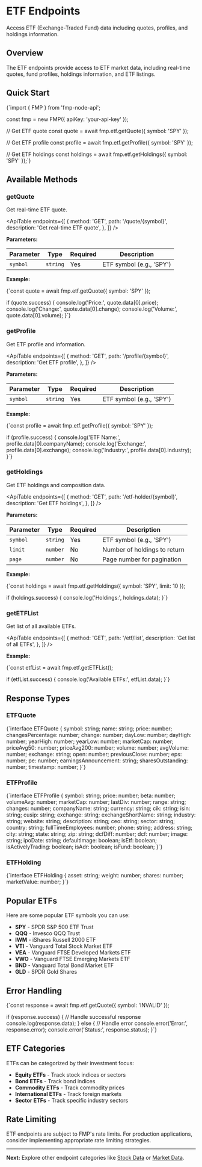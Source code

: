 # ETF Endpoints

Access ETF (Exchange-Traded Fund) data including quotes, profiles, and holdings information.

## Overview

The ETF endpoints provide access to ETF market data, including real-time quotes, fund profiles, holdings information, and ETF listings.

## Quick Start

<CodeBlock language="typescript">
{`import { FMP } from 'fmp-node-api';

const fmp = new FMP({ apiKey: 'your-api-key' });

// Get ETF quote
const quote = await fmp.etf.getQuote({ symbol: 'SPY' });

// Get ETF profile
const profile = await fmp.etf.getProfile({ symbol: 'SPY' });

// Get ETF holdings
const holdings = await fmp.etf.getHoldings({ symbol: 'SPY' });`}
</CodeBlock>

## Available Methods

### getQuote

Get real-time ETF quote.

<ApiTable
  endpoints={[
    {
      method: 'GET',
      path: '/quote/{symbol}',
      description: 'Get real-time ETF quote',
    },
  ]}
/>

**Parameters:**

| Parameter | Type     | Required | Description                    |
| --------- | -------- | -------- | ------------------------------ |
| `symbol`  | `string` | Yes      | ETF symbol (e.g., 'SPY')      |

**Example:**

<CodeBlock language="typescript">
{`const quote = await fmp.etf.getQuote({ symbol: 'SPY' });

if (quote.success) {
    console.log('Price:', quote.data[0].price);
    console.log('Change:', quote.data[0].change);
    console.log('Volume:', quote.data[0].volume);
}`}
</CodeBlock>

### getProfile

Get ETF profile and information.

<ApiTable
  endpoints={[
    {
      method: 'GET',
      path: '/profile/{symbol}',
      description: 'Get ETF profile',
    },
  ]}
/>

**Parameters:**

| Parameter | Type     | Required | Description                    |
| --------- | -------- | -------- | ------------------------------ |
| `symbol`  | `string` | Yes      | ETF symbol (e.g., 'SPY')      |

**Example:**

<CodeBlock language="typescript">
{`const profile = await fmp.etf.getProfile({ symbol: 'SPY' });

if (profile.success) {
    console.log('ETF Name:', profile.data[0].companyName);
    console.log('Exchange:', profile.data[0].exchange);
    console.log('Industry:', profile.data[0].industry);
}`}
</CodeBlock>

### getHoldings

Get ETF holdings and composition data.

<ApiTable
  endpoints={[
    {
      method: 'GET',
      path: '/etf-holder/{symbol}',
      description: 'Get ETF holdings',
    },
  ]}
/>

**Parameters:**

| Parameter | Type     | Required | Description                    |
| --------- | -------- | -------- | ------------------------------ |
| `symbol`  | `string` | Yes      | ETF symbol (e.g., 'SPY')      |
| `limit`   | `number` | No       | Number of holdings to return  |
| `page`    | `number` | No       | Page number for pagination    |

**Example:**

<CodeBlock language="typescript">
{`const holdings = await fmp.etf.getHoldings({ 
    symbol: 'SPY',
    limit: 10 
});

if (holdings.success) {
    console.log('Holdings:', holdings.data);
}`}
</CodeBlock>

### getETFList

Get list of all available ETFs.

<ApiTable
  endpoints={[
    {
      method: 'GET',
      path: '/etf/list',
      description: 'Get list of all ETFs',
    },
  ]}
/>

**Example:**

<CodeBlock language="typescript">
{`const etfList = await fmp.etf.getETFList();

if (etfList.success) {
    console.log('Available ETFs:', etfList.data);
}`}
</CodeBlock>

## Response Types

### ETFQuote

<CodeBlock language="typescript">
{`interface ETFQuote {
    symbol: string;
    name: string;
    price: number;
    changesPercentage: number;
    change: number;
    dayLow: number;
    dayHigh: number;
    yearHigh: number;
    yearLow: number;
    marketCap: number;
    priceAvg50: number;
    priceAvg200: number;
    volume: number;
    avgVolume: number;
    exchange: string;
    open: number;
    previousClose: number;
    eps: number;
    pe: number;
    earningsAnnouncement: string;
    sharesOutstanding: number;
    timestamp: number;
}`}
</CodeBlock>

### ETFProfile

<CodeBlock language="typescript">
{`interface ETFProfile {
    symbol: string;
    price: number;
    beta: number;
    volumeAvg: number;
    marketCap: number;
    lastDiv: number;
    range: string;
    changes: number;
    companyName: string;
    currency: string;
    cik: string;
    isin: string;
    cusip: string;
    exchange: string;
    exchangeShortName: string;
    industry: string;
    website: string;
    description: string;
    ceo: string;
    sector: string;
    country: string;
    fullTimeEmployees: number;
    phone: string;
    address: string;
    city: string;
    state: string;
    zip: string;
    dcfDiff: number;
    dcf: number;
    image: string;
    ipoDate: string;
    defaultImage: boolean;
    isEtf: boolean;
    isActivelyTrading: boolean;
    isAdr: boolean;
    isFund: boolean;
}`}
</CodeBlock>

### ETFHolding

<CodeBlock language="typescript">
{`interface ETFHolding {
    asset: string;
    weight: number;
    shares: number;
    marketValue: number;
}`}
</CodeBlock>

## Popular ETFs

Here are some popular ETF symbols you can use:

- **SPY** - SPDR S&P 500 ETF Trust
- **QQQ** - Invesco QQQ Trust
- **IWM** - iShares Russell 2000 ETF
- **VTI** - Vanguard Total Stock Market ETF
- **VEA** - Vanguard FTSE Developed Markets ETF
- **VWO** - Vanguard FTSE Emerging Markets ETF
- **BND** - Vanguard Total Bond Market ETF
- **GLD** - SPDR Gold Shares

## Error Handling

<CodeBlock language="typescript">
{`const response = await fmp.etf.getQuote({ symbol: 'INVALID' });

if (response.success) {
    // Handle successful response
    console.log(response.data);
} else {
    // Handle error
    console.error('Error:', response.error);
    console.error('Status:', response.status);
}`}
</CodeBlock>

## ETF Categories

ETFs can be categorized by their investment focus:

- **Equity ETFs** - Track stock indices or sectors
- **Bond ETFs** - Track bond indices
- **Commodity ETFs** - Track commodity prices
- **International ETFs** - Track foreign markets
- **Sector ETFs** - Track specific industry sectors

## Rate Limiting

ETF endpoints are subject to FMP's rate limits. For production applications, consider implementing appropriate rate limiting strategies.

---

**Next:** Explore other endpoint categories like [Stock Data](/docs/api/stock) or [Market Data](/docs/api/market). 